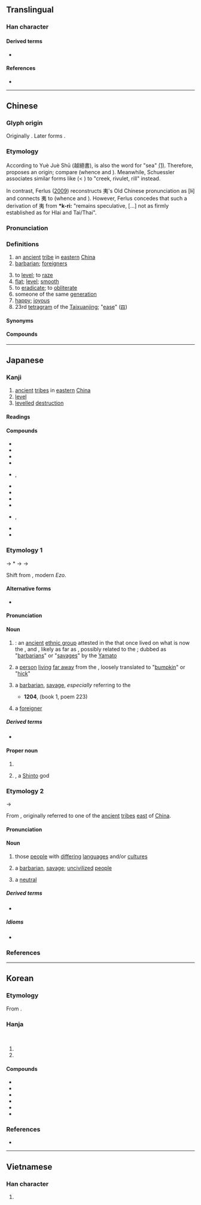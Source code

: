 {{character info}}
==Translingual==

===Han character===
{{Han char|rn=37|rad=大|as=03|sn=6|four=50032|canj=KN,XKN|ids=⿻大弓}}

====Derived terms====
* {{l|mul|[[姨]], [[咦]], [[胰]], [[蛦]], [[桋]], [[跠]], [[鮧]], [[侇]], [[峓]], [[恞]], [[痍]], [[洟]], [[羠]], [[鴺]], [[荑]], [[𢓡]]}}

====References====
* {{Han ref|kx=0249.150|dkj=05852|dj=0509.070|hdz=10527.050|uh=5937|ud=22839|bh=A669|bd=42601}}

----

==Chinese==
{{zh-forms|ss=⿻夫㇆}}
{{zh-wp}}

===Glyph origin===
{{Han etym}}
Originally {{Han compound|矢||t1=arrow|t2=rope|ls=ic|nocap=y}}.
Later forms {{Han compound|大|弓|t1=person; big|t2=bow|ls=ic|nocap=y}}.

===Etymology===
According to Yuè Juè Shū (越絕書), {{och-l|夷}} is also the {{w|Baiyue|Yue}} word for "sea" [https://ctext.org/yue-jue-shu/wu-nei-zhuan/zh?searchu=%E5%A4%B7&searchmode=showall#n49270 (1)]. Therefore, {{zh-ref|Schuessler (2007)}} proposes an {{der|zh|aav}} origin; compare {{cog|mkh-pro|*d(n)liʔ||large river, sea}} (whence {{cog|km|ទន្លេ||large river}} and {{cog|kdt|thlèː||sea}}). Meanwhile, Schuessler associates similar {{w|Hmong languages|Hmong}} forms like {{cog|cqd|tl̥e||river}} (< {{cog|hmx-pro|*gle}}) to {{och-l|[[溪]]}} "creek, rivulet, rill" instead.

In contrast, Ferlus ([https://halshs.archives-ouvertes.fr/halshs-01182596/file/Ferlus2009_Ethnonyms.pdf 2009]) reconstructs 夷's Old Chinese pronunciation as [lɨ] and connects 夷 to {{cog|qfa-tak-pro|*k-ri:||Kra-Dai endonym}} (whence {{cog|th|ไท||"Tai endonym"}} and {{cog|lic|Hlai||"Hlai endonym"}}). However, Ferlus concedes that such a derivation of 夷 from '''*k-ri:''' "remains speculative, [...] not as firmly established as for Hlai and Tai/Thai".

===Pronunciation===
{{zh-pron
|m=yí
|m-s=
|c=ji4
|c-t=
|g=
|h=pfs=
|j=
|mb=ǐ
|md=
|mn=ml:thâi/qz,tw,xm,zz:î
|mn_note=thâi - vernacular; î - literary
|mn-t=i5
|w=
|x=
|mc=y
|oc=y
|ma=
|cat=n
}}

===Definitions===
{{zh-hanzi}}

# an [[ancient]] [[tribe]] in [[eastern]] [[China]]
# [[barbarian]]; [[foreigner]]s
#: {{zh-x|學 夷 技 以 制 夷|learn the '''Westerners'<nowiki/>''' tricks so as to control '''them'''|CL}}
# to [[level]]; to [[raze]]
# [[flat]]; [[level]]; [[smooth]]
# to [[eradicate]]; to [[obliterate]]
# someone of the same [[generation]]
# [[happy]]; [[joyous]]
# 23rd [[tetragram]] of the [[Taixuanjing]]; "[[ease]]" ([[𝌜]])

====Synonyms====
{{zh-dial|外國人}}

====Compounds====
{{zh-der|夷歌|嵎夷|夷衾|夷險一節|化險為夷|夷戮|夷人|希夷|夷滅|夷狄|以夷治夷|夷猶|夷由|夷瘳|夷漫|夷惠|伯夷叔齊|創夷|夷懌|伯夷|伯夷父|夷悅|冰夷|夷白|女夷|夷槃|夷俟|南夷|夷齊|以夷制夷|尊王攘夷|平夷|夷易|島夷|履險如夷|夷險|優婆夷|不夷不惠|凌夷|不夷|夷堅志|夏威夷州|夷靡|夷陵|夷服|夷昧|夷愉|夷九族|夷簡|夷為平地|均夷作用|夷三族|夷世|四夷|以夷伐夷|夷延|匪夷所思|唐夷|坦夷|混夷|猶夷|擺夷|畎夷|武夷山|無夷|新夷|淮夷|東夷|波羅夷|江左夷吾|用夏變夷|昆夷|攘夷|視險如夷|番夷|燒夷彈|淩夷|明夷|民夷|毀宗夷族|視險若夷|蠻夷戎狄|蠻夷|芟夷|西南夷|赴險如夷|鴟夷|陵夷|馮夷|鳥夷|醜夷|鄙夷|辛夷|讎夷|裔夷|夏威夷|夷平|參夷|夷姤}}

{{zh-cat|Tribes}}

----

==Japanese==

===Kanji===
{{ja-kanji|grade=|rs=大03}}

# [[ancient]] [[tribe]]s in [[eastern]] [[China]]
# [[level]] {{gl|[[flat]] and [[low]]}}
# [[level]]led [[destruction]]

====Readings====
{{ja-readings
|goon=い
|kanon=い
|kun=えびす-, ころ-す, たい-らげる<たひ-らげる
|nanori=ひな, ひら
}}

====Compounds====
{{der-top|Compounds}}
* {{ja-r|以%夷%攻%夷|い%い%こう%い}}
* {{ja-r|夷%狄|い%てき}}
* {{ja-r|華%夷|^か%い}}
* {{ja-r|九%夷|^きゅう%い}}
* {{ja-r|険%夷|けん%い|rom=-}}, {{ja-r|嶮%夷|けん%い}}
* {{ja-r|攘%夷|じょう%い}}
* {{ja-r|焼%夷|しょう%い}}
* {{ja-r|東%夷|^とう%い}}
* {{ja-r|平%夷|へい%い}}
* {{ja-r|蛮%夷|ばん%い|rom=-}}, {{ja-r|蕃%夷|ばん%い}}
* {{ja-r|蝦夷|^えぞ}}
* {{ja-r|蝦夷|^えみし}}
{{der-bottom}}

===Etymology 1===
{{ja-kanjitab|えびす|yomi=k}}

{{IPAfont|⟨emi<sub>1</sub>si⟩}} → *{{IPAchar|/emʲisɨ/}} → {{IPAchar|/emisə/}} → {{IPAchar|/ebisu/}}

Shift from {{inh|ja|ojp|sort=えひす|蝦夷|tr={{w|Emishi}}}}, modern ''Ezo''.

====Alternative forms====
* {{ja-l|戎}}

====Pronunciation====
{{ja-pron|y=k|えびす|acc=1|acc_ref=DJR}}

====Noun====
{{ja-noun|えびす}}

# {{lb|ja|sort=えひす|historical}} {{synonym of|ja|蝦夷|tr=Ezo|nodot=1|sort=えひす}}: an [[ancient]] [[ethnic group]] attested in the ''{{w|Nihon Shoki}}'' that once lived on what is now the {{w|Kantō region|Kantō}}, {{w|Hokuriku region|Hokuriku}} and {{w|Tōhoku region|Tōhoku regions}}, likely as far as {{w|Hokkaido}}, possibly related to the {{w|Ainu people}}; dubbed as "[[barbarian]]s" or "[[savage]]s" by the [[Yamato]]
# a [[person]] [[live|living]] [[far away]] from the {{m|ja|都|tr=miyako||[[capital]]}}, loosely translated to "[[bumpkin]]" or "[[hick]]"
#: {{syn|ja|田舎者|tr=inakamono}}
# {{lb|ja|sort=えひす|regional|derogatory}} a [[barbarian]], [[savage]], ''especially'' referring to the {{m|ja|東夷|tr=azuma-ebisu||[[warrior]] from the [[east]]ern parts of Japan}}
#* '''1204''', ''{{w|lang=ja|秋篠月清集|Akishino Gesseishū}}'' (book 1, poem 223)
#*: {{ja-usex|sort=えひす|わがおもふ人だにすまばみちのくの'''えびす'''の里もうときものかは|わが おもふ ひと だに すまば ^みちのく の '''えびす''' の さと も うとき もの か は|rom=waga omou hito dani sumaba Michinoku no '''ebisu''' no sato utoki mono ka wa}}
# {{lb|ja|sort=えひす|by extension|derogatory}} a [[foreigner]]

=====Derived terms=====
* {{ja-r|東%夷|あずま%-えびす}}

====Proper noun====
{{ja-pos|proper|えびす}}

# {{surname|ja|A=a|sort=えひす}}
# {{alternative spelling of|ja|恵比須|nocap=1|tr=[[Ebisu]]}}, a [[Shinto]] god

===Etymology 2===
{{ja-kanjitab|い|yomi=o}}
{{IPAchar|/ji/}} → {{IPAchar|/i/}}

From {{der|ja|ltc|sort=い|-}} {{ltc-l|夷}}, originally referred to one of the [[ancient]] [[tribe]]s [[east]] of [[China]].

====Pronunciation====
{{ja-pron|y=o|い|acc=1|acc_ref=DJR}}

====Noun====
{{ja-noun|い}}

# those [[people]] with [[differ]]ing [[language]]s and/or [[culture]]s
#: {{syn|ja|異民族|tr=iminzoku}}
# a [[barbarian]], [[savage]]; [[uncivilized]] [[people]] {{qualifier|living to the east of ancient Imperial China; included Japan}}
#: {{syn|ja|野蛮人|tr=yabanjin}}
# a [[neutral]] {{gl|[[position]]}}
#: {{syn|ja|無色|tr=mushoku}}

=====Derived terms=====
* {{ja-r|征%夷|せい%い}}

=====Idioms=====
* {{ja-r|夷を以て夷を制す|い を もって い を せいす}}

===References===
<references/>

----

==Korean==

===Etymology===
From {{der|ko|ltc|-}} {{ltc-l|夷|id=1}}. {{hanja-hunmong|이|i|人類#중04A}}

===Hanja===
{{ko-hanja-search}}
{{ko-hanja|오랑캐|이}}<br>
{{ko-hanja|평평하다|평평할|이}}

# {{hanja form of|이|[[barbarian]]}}
# {{hanja form of|이|[[flat]]; [[level]]; [[smooth]]}}

====Compounds====
{{der-top3|Compounds}}
* {{ko-l|동이|東夷}}
* {{ko-l|험이|險夷}}
* {{ko-l|이적|夷狄}}
* {{ko-l|만이|蠻夷}}
* {{ko-l|양이|攘夷}}
* {{ko-l|소이|燒夷}}
{{der-bottom}}

===References===
* {{R:hanjadoc|2090}}

----

==Vietnamese==

===Han character===
{{vi-readings|reading=dì, dai, di, gì, rợ|rs=大03}}

# {{rfdef|vi|sort=大03}}